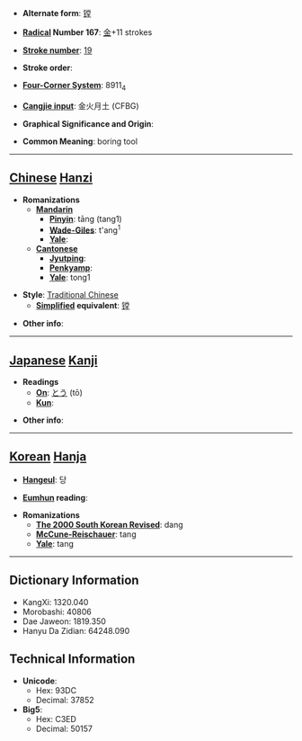 * '''Alternate form''': [[镗]]

* '''[[Wiktionary:Chinese radical index| Radical]] Number 167''': [[Wiktionary:Chinese radical index 金|金]]+11 strokes

* '''[[Wiktionary:Chinese total strokes index|Stroke number]]''': [[Wiktionary:Chinese total strokes index 19|19]]

* '''Stroke order''': 

* '''[[Wiktionary:Chinese four corner index|Four-Corner System]]''': 8911<sub>4</sub>

* '''[[Wiktionary:Chinese Cangjie index|Cangjie input]]''': 金火月土 (CFBG)

* '''Graphical Significance and Origin''': 

* '''Common Meaning''': boring tool

----

== [[Chinese]] [[Hanzi]] ==

* '''Romanizations'''
** '''[[Mandarin]]'''
*** '''[[Pinyin]]''': tāng (tang1)
*** '''[[Wade-Giles]]''': t'ang<sup>1</sup>
*** '''[[Yale]]''': 
** '''[[Cantonese]]'''
*** '''[[Jyutping]]''':
*** '''[[Penkyamp]]''': 
*** '''[[Yale]]''': tong1

* '''Style''': [[Traditional Chinese]] 
** '''[[Simplified Chinese|Simplified]] equivalent''': [[镗]]

* '''Other info''': 

----

== [[Japanese]] [[Kanji]] ==

* '''Readings'''
** '''[[On]]''': [[とう]] (tō)
** '''[[Kun]]''': 

* '''Other info''':  

----

== [[Korean]] [[Hanja]] ==

* '''[[Hangeul]]''': 당

* '''[[Eumhun]] reading''': 

* '''Romanizations'''
** '''[[The 2000 South Korean Revised Romanization|The 2000 South Korean Revised]]''': dang
** '''[[McCune-Reischauer]]''': tang
** '''[[Yale]]''': tang

----

== Dictionary Information ==

* KangXi: 1320.040
* Morobashi: 40806
* Dae Jaweon: 1819.350
* Hanyu Da Zidian: 64248.090

== Technical Information ==

* '''Unicode''':
** Hex: 93DC
** Decimal: 37852
* '''Big5''':
** Hex: C3ED
** Decimal: 50157